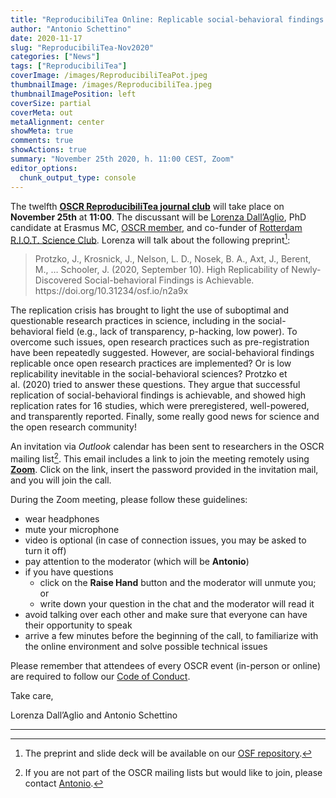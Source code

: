 ```yaml
---
title: "ReproducibiliTea Online: Replicable social-behavioral findings are achievable"
author: "Antonio Schettino"
date: 2020-11-17
slug: "ReproducibiliTea-Nov2020"
categories: ["News"]
tags: ["ReproducibiliTea"]
coverImage: /images/ReproducibiliTeaPot.jpeg
thumbnailImage: /images/ReproducibiliTea.jpeg
thumbnailImagePosition: left
coverSize: partial
coverMeta: out
metaAlignment: center
showMeta: true
comments: true
showActions: true
summary: "November 25th 2020, h. 11:00 CEST, Zoom"
editor_options: 
  chunk_output_type: console
---
```


The twelfth [**OSCR ReproducibiliTea journal club**](https://www.openscience-rotterdam.com/2019/10/announcement-reproducibilitea/) will take place on **November 25th** at **11:00**. The discussant will be [Lorenza Dall'Aglio](https://lorenzada.github.io/), PhD candidate at Erasmus MC, [OSCR member](https://www.openscience-rotterdam.com/2020/02/dallaglio/), and co-funder of [Rotterdam R.I.O.T. Science Club](https://rdam-riot-science-club.github.io/). Lorenza will talk about the following preprint[^1]: 

> Protzko, J., Krosnick, J., Nelson, L. D., Nosek, B. A., Axt, J., Berent, M., … Schooler, J. (2020, September 10). High Replicability of Newly-Discovered Social-behavioral Findings is Achievable. https://doi.org/10.31234/osf.io/n2a9x

The replication crisis has brought to light the use of suboptimal and questionable research practices in science, including in the social-behavioral field (e.g., lack of transparency, p-hacking, low power). To overcome such issues, open research practices such as pre-registration have been repeatedly suggested. However, are social-behavioral findings replicable once open research practices are implemented? Or is low replicability inevitable in the social-behavioral sciences? Protzko et al. (2020) tried to answer these questions. They argue that successful replication of social-behavioral findings is achievable, and showed high replication rates for 16 studies, which were preregistered, well-powered, and transparently reported. Finally, some really good news for science and the open research community!

An invitation via *Outlook* calendar has been sent to researchers in the OSCR mailing list[^2]. This email includes a link to join the meeting remotely using [**Zoom**](https://zoom.us/). Click on the link, insert the password provided in the invitation mail, and you will join the call.

During the Zoom meeting, please follow these guidelines:

* wear headphones
* mute your microphone
* video is optional (in case of connection issues, you may be asked to turn it off)
* pay attention to the moderator (which will be **Antonio**)
* if you have questions
  - click on the **Raise Hand** button and the moderator will unmute you; or
  - write down your question in the chat and the moderator will read it
* avoid talking over each other and make sure that everyone can have their opportunity to speak
* arrive a few minutes before the beginning of the call, to familiarize with the online environment and solve possible technical issues

Please remember that attendees of every OSCR event (in-person or online) are required to follow our [Code of Conduct](https://www.openscience-rotterdam.com/coc/).

Take care,

Lorenza Dall'Aglio and Antonio Schettino

***

[^1]: The preprint and slide deck will be available on our [OSF repository](https://osf.io/yk9pf/).
[^2]: If you are not part of the OSCR mailing lists but would like to join, please contact [Antonio](mailto:schettino@eur.nl).


